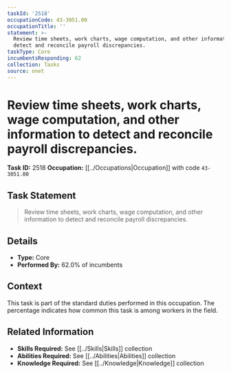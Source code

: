 ```yaml
---
taskId: '2518'
occupationCode: 43-3051.00
occupationTitle: ''
statement: >-
  Review time sheets, work charts, wage computation, and other information to
  detect and reconcile payroll discrepancies.
taskType: Core
incumbentsResponding: 62
collection: Tasks
source: onet
---
```

# Review time sheets, work charts, wage computation, and other information to detect and reconcile payroll discrepancies.

**Task ID:** 2518
**Occupation:** [[../Occupations|Occupation]] with code `43-3051.00`

## Task Statement

> Review time sheets, work charts, wage computation, and other information to detect and reconcile payroll discrepancies.

## Details

- **Type:** Core
- **Performed By:** 62.0% of incumbents

## Context

This task is part of the standard duties performed in this occupation. The percentage indicates how common this task is among workers in the field.

## Related Information

- **Skills Required:** See [[../Skills|Skills]] collection
- **Abilities Required:** See [[../Abilities|Abilities]] collection
- **Knowledge Required:** See [[../Knowledge|Knowledge]] collection
